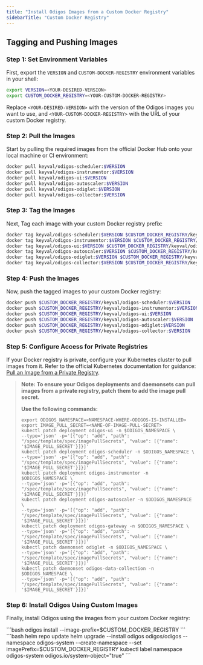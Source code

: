 ---
title: "Install Odigos Images from a Custom Docker Registry"
sidebarTitle: "Custom Docker Registry"
---

## Tagging and Pushing Images


### Step 1: Set Environment Variables
First, export the `VERSION` and `CUSTOM-DOCKER-REGISTRY` environment variables in your shell:

```bash
export VERSION=<YOUR-DESIRED-VERSION>
export CUSTOM_DOCKER_REGISTRY=<YOUR-CUSTOM-DOCKER-REGISTRY>
```
Replace `<YOUR-DESIRED-VERSION>` with the version of the Odigos images you want to use, and `<YOUR-CUSTOM-DOCKER-REGISTRY>` with the URL of your custom Docker registry.

### Step 2: Pull the Images
Start by pulling the required images from the official Docker Hub onto your local machine or CI environment:

```bash
docker pull keyval/odigos-scheduler:$VERSION
docker pull keyval/odigos-instrumentor:$VERSION
docker pull keyval/odigos-ui:$VERSION
docker pull keyval/odigos-autoscaler:$VERSION
docker pull keyval/odigos-odiglet:$VERSION
docker pull keyval/odigos-collector:$VERSION
```

### Step 3: Tag the Images
Next, Tag each image with your custom Docker registry prefix:

```bash
docker tag keyval/odigos-scheduler:$VERSION $CUSTOM_DOCKER_REGISTRY/keyval/odigos-scheduler:$VERSION
docker tag keyval/odigos-instrumentor:$VERSION $CUSTOM_DOCKER_REGISTRY/keyval/odigos-instrumentor:$VERSION
docker tag keyval/odigos-ui:$VERSION $CUSTOM_DOCKER_REGISTRY/keyval/odigos-ui:$VERSION
docker tag keyval/odigos-autoscaler:$VERSION $CUSTOM_DOCKER_REGISTRY/keyval/odigos-autoscaler:$VERSION
docker tag keyval/odigos-odiglet:$VERSION $CUSTOM_DOCKER_REGISTRY/keyval/odigos-odiglet:$VERSION
docker tag keyval/odigos-collector:$VERSION $CUSTOM_DOCKER_REGISTRY/keyval/odigos-collector:$VERSION
```

### Step 4: Push the Images
Now, push the tagged images to your custom Docker registry:  
```bash
docker push $CUSTOM_DOCKER_REGISTRY/keyval/odigos-scheduler:$VERSION
docker push $CUSTOM_DOCKER_REGISTRY/keyval/odigos-instrumentor:$VERSION
docker push $CUSTOM_DOCKER_REGISTRY/keyval/odigos-ui:$VERSION
docker push $CUSTOM_DOCKER_REGISTRY/keyval/odigos-autoscaler:$VERSION
docker push $CUSTOM_DOCKER_REGISTRY/keyval/odigos-odiglet:$VERSION
docker push $CUSTOM_DOCKER_REGISTRY/keyval/odigos-collector:$VERSION
```

### Step 5: Configure Access for Private Registries

If your Docker registry is private, configure your Kubernetes cluster to pull images from it. Refer to the official Kubernetes documentation for guidance: [Pull an Image from a Private Registry](https://kubernetes.io/docs/tasks/configure-pod-container/pull-image-private-registry/).

> **Note: To ensure your Odigos deployments and daemonsets can pull images from a private registry, patch them to add the image pull secret.**
> 
> **Use the following commands:**  
> ``` 
> export ODIGOS_NAMESPACE=<NAMESPACE-WHERE-ODIGOS-IS-INSTALLED>
> export IMAGE_PULL_SECRET=<NAME-OF-IMAGE-PULL-SECRET>
> kubectl patch deployment odigos-ui -n $ODIGOS_NAMESPACE \
> --type='json' -p='[{"op": "add", "path": "/spec/template/spec/imagePullSecrets", "value": [{"name": '$IMAGE_PULL_SECRET'}]}]'
> kubectl patch deployment odigos-scheduler -n $ODIGOS_NAMESPACE \
> --type='json' -p='[{"op": "add", "path": "/spec/template/spec/imagePullSecrets", "value": [{"name": '$IMAGE_PULL_SECRET'}]}]'
> kubectl patch deployment odigos-instrumentor -n $ODIGOS_NAMESPACE \
> --type='json' -p='[{"op": "add", "path": "/spec/template/spec/imagePullSecrets", "value": [{"name": '$IMAGE_PULL_SECRET'}]}]'
> kubectl patch deployment odigos-autoscaler -n $ODIGOS_NAMESPACE \
> --type='json' -p='[{"op": "add", "path": "/spec/template/spec/imagePullSecrets", "value": [{"name": '$IMAGE_PULL_SECRET'}]}]'
> kubectl patch deployment odigos-gateway -n $ODIGOS_NAMESPACE \
> --type='json' -p='[{"op": "add", "path": "/spec/template/spec/imagePullSecrets", "value": [{"name": '$IMAGE_PULL_SECRET'}]}]'
> kubectl patch daemonset odiglet -n $ODIGOS_NAMESPACE \
> --type='json' -p='[{"op": "add", "path": "/spec/template/spec/imagePullSecrets", "value": [{"name": '$IMAGE_PULL_SECRET'}]}]'
> kubectl patch daemonset odigos-data-collection -n $ODIGOS_NAMESPACE \
> --type='json' -p='[{"op": "add", "path": "/spec/template/spec/imagePullSecrets", "value": [{"name": '$IMAGE_PULL_SECRET'}]}]'
> ```

### Step 6: Install Odigos Using Custom Images
Finally, install Odigos using the images from your custom Docker registry:


<Tabs>
  <Tab title="Odigos CLI">
```bash
odigos install --image-prefix=$CUSTOM_DOCKER_REGISTRY
```
  </Tab>
  <Tab title="Helm Chart">
```bash
helm repo update
helm upgrade --install odigos odigos/odigos --namespace odigos-system --create-namespace --set imagePrefix=$CUSTOM_DOCKER_REGISTRY
kubectl label namespace odigos-system odigos.io/system-object="true"
```  
  </Tab>

</Tabs>
